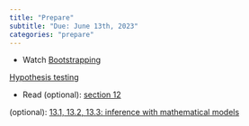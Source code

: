 ```yaml
---
title: "Prepare"
subtitle: "Due: June 13th, 2023"
categories: "prepare"
---
```


- Watch [Bootstrapping](https://www.youtube.com/watch?v=bdqpI3iVOso)


[Hypothesis testing](https://warpwire.duke.edu/w/YQ4GAA/)


- Read (optional): [section 12](https://openintro-ims.netlify.app/foundations-bootstrapping.html)

(optional): [13.1, 13.2, 13.3: inference with mathematical models](https://openintro-ims.netlify.app/index.html)
